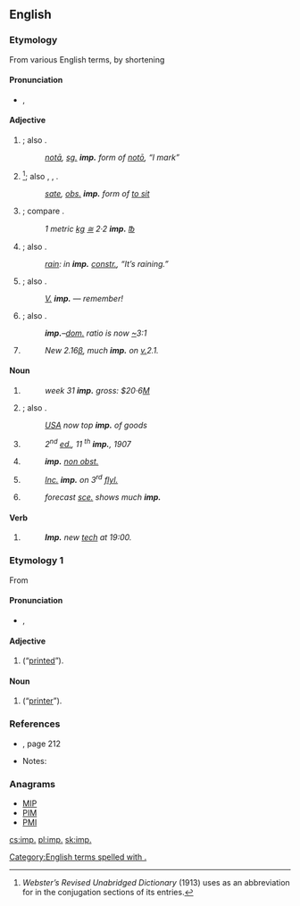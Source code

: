 {{also|imp|Imp.|IMP}}
==English==

===Etymology===
From various English terms, by shortening
====Pronunciation====
* {{a|RP}} {{enPR|ĭmp}}, {{IPA|/ɪmp/|lang=en}}

====Adjective====
{{en-adj}}

# {{context|grammar|not comparable|lang=en}} {{abbreviation of|imperative|dot=|lang=en}}; also {{term|imper.|imper|lang=en}}.
#: ''[[nota#Latin|notā]], [[sg.]] '''imp.''' form of [[noto#Latin|notō]], “I mark”''
# {{context|grammar|not comparable|lang=en}} {{abbreviation of|imperfect|dot=|lang=en}}<ref name="Web">''Webster’s Revised Unabridged Dictionary'' (1913) uses {{term||imp.}} as an abbreviation for {{term|imperfect|lang=en}} in the conjugation sections of its entries.</ref>; also {{term|imperf.|lang=en}}, {{term|impf.|lang=en}}, {{term|impft|lang=en}}.
#: ''[[sate#English|sate]], [[obs.]] '''imp.''' form of [[sit|to sit]]''
# {{context|not comparable|lang=en}} {{abbreviation of|imperial|dot=|lang=en}}; compare {{term|Imp.|Imp|lang=en}}.
#: ''1 metric [[kg]] [[≅]] 2·2 '''imp.''' [[℔]]''
# {{context|grammar|not comparable|lang=en}} {{abbreviation of|impersonal|dot=|lang=en}}; also {{term|impers.|impers|lang=en}}.
#: ''[[rain]]: in '''imp.''' [[constr.]], “It’s raining.”''
# {{context|comparable|lang=en}} {{abbreviation of|important|dot=|lang=en}}; also {{term|impt|lang=en}}.
#: ''[[v.|V.]] '''imp.''' — remember!''
# {{context|not comparable|lang=en}} {{abbreviation of|imported|dot=|lang=en}}; also {{term|imptd|lang=en}}.
#: '''''imp.'''–[[dom.]] ratio is now [[~]]3:1''
# {{context|comparable|lang=en}} {{abbreviation of|improved|lang=en}}
#: ''New 2.16[[β]], much '''imp.''' on [[v.]]2.1.''

====Noun====
{{en-noun|~|imp.|imps.|impp.}}

# {{context|uncountable|lang=en}} {{abbreviation of|import|lang=en}}
#: ''week 31 '''imp.''' gross: $20·6[[M]]''
# {{context|countable|plural: [[imps.]]|lang=en}} {{abbreviation of|importer|dot=|lang=en}}; also {{term|imptr|lang=en}}.
#: ''[[w:United States|USA]] now top '''imp.''' of goods''
# {{context|countable|plural: imp.|lang=en}} {{abbreviation of|impression|lang=en}}
#: <i>2<sup>nd</sup> [[ed.]], 11 <sup>th</sup> '''imp.''', 1907</i>
# {{context|countable|plural: [[impp.]]|lang=en}} {{abbreviation of|imprimatur|lang=en}}
#: '''''imp.''' [[non obst.]]''
# {{context|countable|plural: imp.|lang=en}} {{abbreviation of|imprint|lang=en}}
#: <i>[[inc.|Inc.]] '''imp.''' on 3<sup>rd</sup> [[flyleaf|fly]][[l.]]</i>
# {{context|countable|plural: [[imps.]]|lang=en}} {{abbreviation of|improvement|lang=en}}
#: ''forecast [[sce.]] shows much '''imp.'''''

====Verb====
{{head|en|verb|usually [[imperative]]; not [[conjugate]]d}}

# {{abbreviation of|implement|lang=en}}
#: '''''Imp.''' new [[tech]] at 19:00.''

===Etymology 1===
From {{etyl|fr|en}} {{term|imprimé|lang=fr}}

====Pronunciation====
* {{a|RP}} {{enPR|ĕɴp}}, {{IPA|/ɛ̃p/|lang=en}}

====Adjective====
{{en-adj|-}}

# {{abbreviation of|imprimé|dot=|lang=en}} (“[[printed]]”).

====Noun====
{{en-noun|imp.}}

# {{abbreviation of|imprimeur|dot=|lang=en}} (“[[printer]]”).

===References===
* {{R:Penguin Abbrev. Dict. 2000}}, page 212
* Notes:
<references/>

===Anagrams===
* [[MIP#English|MIP]]
* [[PIM#English|PIM]]
* [[PMI#English|PMI]]
[[Category:English terms spelled with .]]

[[cs:imp.]]
[[pl:imp.]]
[[sk:imp.]]